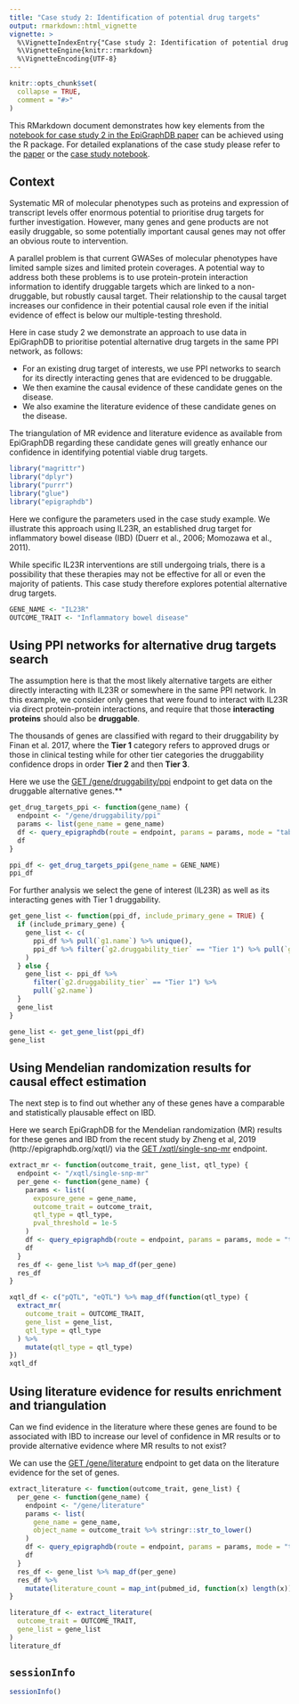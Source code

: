 ```yaml
---
title: "Case study 2: Identification of potential drug targets"
output: rmarkdown::html_vignette
vignette: >
  %\VignetteIndexEntry{"Case study 2: Identification of potential drug targets"}
  %\VignetteEngine{knitr::rmarkdown}
  %\VignetteEncoding{UTF-8}
---
```


```r
knitr::opts_chunk$set(
  collapse = TRUE,
  comment = "#>"
)
```

This RMarkdown document demonstrates how key elements from the
[notebook for case study 2 in the EpiGraphDB paper](
https://github.com/MRCIEU/epigraphdb/blob/master/paper-case-studies/case-2-alt-drug-target.ipynb
) can be achieved using the R package.
For detailed explanations of the case study please refer to the
[paper](#)
or the
[case study notebook](
https://github.com/MRCIEU/epigraphdb/blob/master/paper-case-studies/case-2-alt-drug-target.ipynb
).

## Context

Systematic MR of molecular phenotypes such as proteins and expression of transcript levels offer enormous potential to prioritise drug targets for further investigation.
However, many genes and gene products are not easily druggable, so some potentially important causal genes may not offer an obvious route to intervention.

A parallel problem is that current GWASes of molecular phenotypes have limited sample sizes and limited protein coverages.
A potential way to address both these problems is to use  protein-protein interaction information to identify druggable targets which are linked to a non-druggable, but robustly causal target.
Their relationship to the causal target increases our confidence in their potential causal role even if the initial evidence of effect is below our multiple-testing threshold.

Here in case study 2 we demonstrate an approach to use data in EpiGraphDB to
prioritise potential alternative drug targets in the same PPI network, as follows:

- For an existing drug target of interests, we use PPI networks to search for its directly interacting genes that are evidenced to be druggable.
- We then examine the causal evidence of these candidate genes on the disease.
- We also examine the literature evidence of these candidate genes on the disease.

The triangulation of MR evidence and literature evidence as available from EpiGraphDB regarding these candidate genes will greatly enhance our confidence in identifying potential viable drug targets.

```r
library("magrittr")
library("dplyr")
library("purrr")
library("glue")
library("epigraphdb")
```

Here we configure the parameters used in the case study example.
We illustrate this approach using IL23R, an established drug target for inflammatory bowel disease (IBD) (Duerr et al., 2006; Momozawa et al., 2011).

While specific IL23R interventions are still undergoing trials, there is a possibility that these therapies may not be effective for all or even the majority of patients.
This case study therefore explores potential alternative drug targets.

```r
GENE_NAME <- "IL23R"
OUTCOME_TRAIT <- "Inflammatory bowel disease"
```

## Using PPI networks for alternative drug targets search

The assumption here is that the most likely alternative targets are either directly interacting with IL23R or somewhere in the same PPI network.
In this example, we consider only genes that were found to interact with IL23R via direct protein-protein interactions, and require that those **interacting proteins** should also be **druggable**.

The thousands of genes are classified with regard to their druggability by Finan et al. 2017, where the **Tier 1** category refers to  approved drugs or those in clinical testing while for other tier categories the druggability confidence drops in order **Tier 2** and then **Tier 3**.

Here we use the
[GET /gene/druggability/ppi](http://docs.epigraphdb.org/api/api-endpoints/#get-genedruggabilityppi)
endpoint to get data on the druggable alternative genes.**

```r
get_drug_targets_ppi <- function(gene_name) {
  endpoint <- "/gene/druggability/ppi"
  params <- list(gene_name = gene_name)
  df <- query_epigraphdb(route = endpoint, params = params, mode = "table")
  df
}

ppi_df <- get_drug_targets_ppi(gene_name = GENE_NAME)
ppi_df
```

For further analysis we select the gene of interest (IL23R) as well as its interacting genes with Tier 1 druggability.

```r
get_gene_list <- function(ppi_df, include_primary_gene = TRUE) {
  if (include_primary_gene) {
    gene_list <- c(
      ppi_df %>% pull(`g1.name`) %>% unique(),
      ppi_df %>% filter(`g2.druggability_tier` == "Tier 1") %>% pull(`g2.name`)
    )
  } else {
    gene_list <- ppi_df %>%
      filter(`g2.druggability_tier` == "Tier 1") %>%
      pull(`g2.name`)
  }
  gene_list
}

gene_list <- get_gene_list(ppi_df)
gene_list
```

## Using Mendelian randomization results for causal effect estimation

The next step is to find out whether any of these genes have a comparable and statistically plausable effect on IBD.

Here we search EpiGraphDB for the Mendelian randomization (MR) results for these genes and IBD from the recent study by Zheng et al, 2019 (http://epigraphdb.org/xqtl/) via the
[GET /xqtl/single-snp-mr](http://docs.epigraphdb.org/api/api-endpoints/#get-xqtlsingle-snp-mr)
endpoint.

```r
extract_mr <- function(outcome_trait, gene_list, qtl_type) {
  endpoint <- "/xqtl/single-snp-mr"
  per_gene <- function(gene_name) {
    params <- list(
      exposure_gene = gene_name,
      outcome_trait = outcome_trait,
      qtl_type = qtl_type,
      pval_threshold = 1e-5
    )
    df <- query_epigraphdb(route = endpoint, params = params, mode = "table")
    df
  }
  res_df <- gene_list %>% map_df(per_gene)
  res_df
}

xqtl_df <- c("pQTL", "eQTL") %>% map_df(function(qtl_type) {
  extract_mr(
    outcome_trait = OUTCOME_TRAIT,
    gene_list = gene_list,
    qtl_type = qtl_type
  ) %>%
    mutate(qtl_type = qtl_type)
})
xqtl_df
```

## Using literature evidence for results enrichment and triangulation

Can we find evidence in the literature where these genes are found to be associated with IBD to increase our level of confidence in MR results or to provide alternative evidence where MR results to not exist?

We can use the
[GET /gene/literature](http://docs.epigraphdb.org/api/api-endpoints/#get-geneliterature)
endpoint to get data on the literature evidence for the set of genes.

```r
extract_literature <- function(outcome_trait, gene_list) {
  per_gene <- function(gene_name) {
    endpoint <- "/gene/literature"
    params <- list(
      gene_name = gene_name,
      object_name = outcome_trait %>% stringr::str_to_lower()
    )
    df <- query_epigraphdb(route = endpoint, params = params, mode = "table")
    df
  }
  res_df <- gene_list %>% map_df(per_gene)
  res_df %>%
    mutate(literature_count = map_int(pubmed_id, function(x) length(x)))
}

literature_df <- extract_literature(
  outcome_trait = OUTCOME_TRAIT,
  gene_list = gene_list
)
literature_df
```

## `sessionInfo`

```r
sessionInfo()
```
